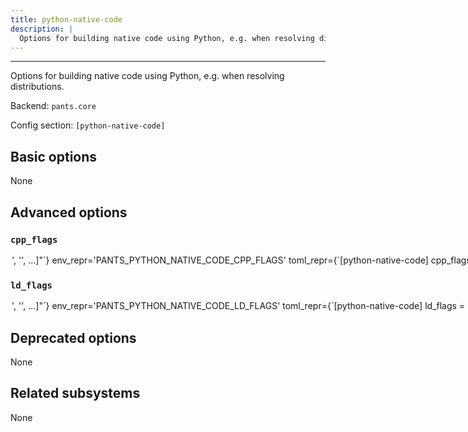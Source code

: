 ```yaml
---
title: python-native-code
description: |
  Options for building native code using Python, e.g. when resolving distributions.
---
```



---

Options for building native code using Python, e.g. when resolving distributions.

Backend: <span className="color--primary">`pants.core`</span>

Config section: <span className="color--primary">`[python-native-code]`</span>

<span className={styles.options}>

## Basic options

None

## Advanced options

### `cpp_flags`

<Option
  cli_repr={`--python-native-code-cpp-flags="['<str>', '<str>', ...]"`}
  env_repr='PANTS_PYTHON_NATIVE_CODE_CPP_FLAGS'
  toml_repr={`[python-native-code]
cpp_flags = [
    '<str>',
    '<str>',
    ...,
]`}
  default_repr={`[\n  "<CPPFLAGS>"\n]`}
  target_field_name='python_native_code_cpp_flags'
>

Override the `CPPFLAGS` environment variable for any forked subprocesses. Use the value `['<CPPFLAGS>']` to inherit the value of the `CPPFLAGS` environment variable from your runtime environment target.

</Option>

### `ld_flags`

<Option
  cli_repr={`--python-native-code-ld-flags="['<str>', '<str>', ...]"`}
  env_repr='PANTS_PYTHON_NATIVE_CODE_LD_FLAGS'
  toml_repr={`[python-native-code]
ld_flags = [
    '<str>',
    '<str>',
    ...,
]`}
  default_repr={`[\n  "<LDFLAGS>"\n]`}
  target_field_name='python_native_code_ld_flags'
>

Override the `LDFLAGS` environment variable for any forked subprocesses. Use the value `['<LDFLAGS>']` to inherit the value of the `LDFLAGS` environment variable from your runtime environment target.

</Option>

## Deprecated options

None

## Related subsystems

None

</span>
